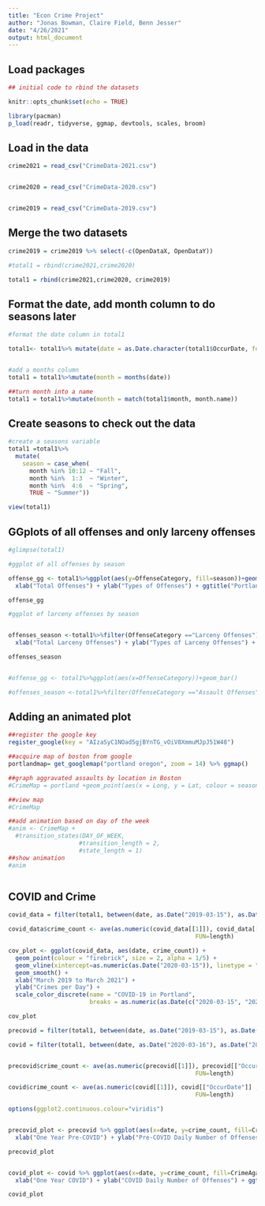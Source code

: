 ```yaml
---
title: "Econ Crime Project"
author: "Jonas Bowman, Claire Field, Benn Jesser"
date: "4/26/2021"
output: html_document
---
```


## Load packages

```r

## initial code to rbind the datasets

knitr::opts_chunk$set(echo = TRUE)

library(pacman)
p_load(readr, tidyverse, ggmap, devtools, scales, broom)
```


## Load in the data

```r
crime2021 = read_csv("CrimeData-2021.csv")


crime2020 = read_csv("CrimeData-2020.csv")


crime2019 = read_csv("CrimeData-2019.csv")
```

## Merge the two datasets

```r

crime2019 = crime2019 %>% select(-c(OpenDataX, OpenDataY))

#total1 = rbind(crime2021,crime2020)

total1 = rbind(crime2021,crime2020, crime2019)

```

## Format the date, add month column to do seasons later

```r

#format the date column in total1

total1<- total1%>% mutate(date = as.Date.character(total1$OccurDate, format = "%m/%d/%Y")) 


#add a months column
total1 = total1%>%mutate(month = months(date))

##turn month into a name
total1 = total1%>%mutate(month = match(total1$month, month.name))
```

## Create seasons to check out the data

```r
                         
#create a seasons variable
total1 =total1%>%
  mutate(
    season = case_when(
      month %in% 10:12 ~ "Fall",
      month %in%  1:3  ~ "Winter",
      month %in%  4:6  ~ "Spring",
      TRUE ~ "Summer"))

view(total1)
```

## GGplots of all offenses and only larceny offenses

```r
#glimpse(total1)

#ggplot of all offenses by season

offense_gg <- total1%>%ggplot(aes(y=OffenseCategory, fill=season))+geom_bar() +
  xlab("Total Offenses") + ylab("Types of Offenses") + ggtitle("Portland Total Offenses by Season, 2019-2021")

offense_gg

#ggplot of larceny offenses by season


offenses_season <-total1%>%filter(OffenseCategory =="Larceny Offenses")%>%ggplot(aes(y=OffenseType, fill=season))+geom_bar() +
  xlab("Total Larceny Offenses") + ylab("Types of Larceny Offenses") + ggtitle("Portland Larceny by Season, 2019-2021")

offenses_season


#offense_gg <- total1%>%ggplot(aes(x=OffenseCategory))+geom_bar()

#offenses_season <-total1%>%filter(OffenseCategory =="Assault Offenses")%>%ggplot(aes(x=season))+geom_bar()

```

## Adding an animated plot


```r

##register the google key
register_google(key = "AIzaSyC1NOad5gjBYnTG_vOiV8XmmuMJpJ51W48")

##acquire map of boston from google
portlandmap= get_googlemap("portland oregon", zoom = 14) %>% ggmap()

##graph aggravated assaults by location in Boston
#CrimeMap = portland +geom_point(aes(x = Long, y = Lat, colour = season, size= HOUR), data=assault_data)+ggtitle("Aggravated Assault Locations in Boston, Massachusetts ")+xlab("Longitude")+ylab("Latitude")+labs(colour= "Day")+theme_void(base_size = 14)

##view map
#CrimeMap

##add animation based on day of the week 
#anim <- CrimeMap + 
  #transition_states(DAY_OF_WEEK,
                    #transition_length = 2,
                    #state_length = 1)
##show animation 
#anim



```

## COVID and Crime

```r
covid_data = filter(total1, between(date, as.Date("2019-03-15"), as.Date("2021-03-15")))

covid_data$crime_count <- ave(as.numeric(covid_data[[1]]), covid_data[["date"]] ,
                                                     FUN=length)

cov_plot <- ggplot(covid_data, aes(date, crime_count)) + 
  geom_point(colour = "firebrick", size = 2, alpha = 1/5) +
  geom_vline(xintercept=as.numeric(as.Date("2020-03-15")), linetype = "longdash") + 
  geom_smooth() + 
  xlab("March 2019 to March 2021") +
  ylab("Crimes per Day") +
  scale_color_discrete(name = "COVID-19 in Portland",
                       breaks = as.numeric(as.Date(c("2020-03-15", "2020-03-16"))), labels = c("Pre-COVID", "COVID"))

cov_plot

```

```r

precovid = filter(total1, between(date, as.Date("2019-03-15"), as.Date("2020-03-15")))

covid = filter(total1, between(date, as.Date("2020-03-16"), as.Date("2021-03-16")))


precovid$crime_count <- ave(as.numeric(precovid[[1]]), precovid[["OccurDate"]] ,
                                                     FUN=length)

covid$crime_count <- ave(as.numeric(covid[[1]]), covid[["OccurDate"]] ,
                                                     FUN=length)

options(ggplot2.continuous.colour="viridis")


precovid_plot <- precovid %>% ggplot(aes(x=date, y=crime_count, fill=CrimeAgainst)) + geom_col() +
  xlab("One Year Pre-COVID") + ylab("Pre-COVID Daily Number of Offenses") + ggtitle("Pre-COVID Portland Total Offenses, Mar 15, 2019 - Mar 15, 2020") 

precovid_plot 


covid_plot <- covid %>% ggplot(aes(x=date, y=crime_count, fill=CrimeAgainst)) + geom_col() +
  xlab("One Year COVID") + ylab("COVID Daily Number of Offenses") + ggtitle("COVID Portland Total Offenses, Mar 16, 2020 - Mar 16, 2021") 

covid_plot 

```


